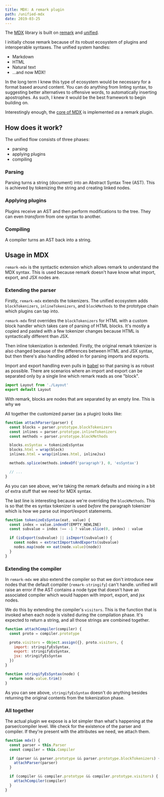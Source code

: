 ```yaml
---
title: MDX: A remark plugin
path: /unified-mdx
date: 2019-03-25
---
```


The [MDX](https://github.com/mdx-js/mdx) library is built on
[remark](https://github.com/remarkjs/remark) and
[unified](https://github.com/unifiedjs/unified).

I initially chose remark because of its robust ecosystem of plugins
and interoperable syntaxes. The unified system handles:

- Markdown
- HTML
- Natural text
- ...and now MDX!

In the long term I knew this type of ecosystem would be necessary
for a format based around content. You can do anything from linting syntax,
to suggesting better alternatives to offensive words, to automatically
inserting apostrophes. As such, I knew it would be the best framework
to begin building on.

Interestingly enough, the [core of MDX](https://github.com/mdx-js/mdx/tree/master/packages/remark-mdx)
is implemented _as_ a remark plugin.

## How does it work?

The unified flow consists of three phases:

- parsing
- applying plugins
- compiling

### Parsing

Parsing turns a string (document) into an Abstract Syntax Tree (AST).
This is achieved by tokenizing the string and creating linked nodes.

### Applying plugins

Plugins receive an AST and then perform modifications to the tree.
They can even _transform_ from one syntax to another.

### Compiling

A compiler turns an AST back into a string.

## Usage in MDX

`remark-mdx` is the syntactic extension which allows remark to understand
the MDX syntax. This is used because remark doesn't have know what import,
export, and JSX nodes are.

### Extending the parser

Firstly, `remark-mdx` extends the tokenizers. The unified ecosystem adds
`blockTokenizers`, `inlineTokenizers`, and `blockMethods` to the prototype
chain which plugins can tap into.

`remark-mdx` first overrides the `blockTokenizers` for HTML with a custom
block handler which takes care of parsing of HTML blocks. It's mostly a copied
and pasted with a few tokenizer changes because HTML is syntactically different
than JSX.

Then inline tokenization is extended. Firstly, the original remark tokenizer
is also changed because of the differences between HTML and JSX syntax, but then
there's also handling added in for parsing imports and exports.

Import and export handling even pulls in [babel](https://babeljs.io) so that
parsing is as robust as possible. There are scenarios where an import and export
can be separated only by a single line which remark reads as one "block".

```js
import Layout from './Layout'
export default Layout
```

With remark, blocks are nodes that are separated by an empty line. This is why
we

All together the customized parser (as a plugin) looks like:

```js
function attachParser(parser) {
  const blocks = parser.prototype.blockTokenizers
  const inlines = parser.prototype.inlineTokenizers
  const methods = parser.prototype.blockMethods

  blocks.esSyntax = tokenizeEsSyntax
  blocks.html = wrap(block)
  inlines.html = wrap(inlines.html, inlineJsx)

  methods.splice(methods.indexOf('paragraph'), 0, 'esSyntax')

  // ...
}
```

As you can see above, we're taking the remark defaults and mixing in a bit
of extra stuff that we need for MDX syntax.

The last line is interesting because we're overriding the `blockMethods`.
This is so that the es syntax tokenizer is used _before_ the paragraph
tokenizer which is how we parse out import/export statements.

```js
function tokenizeEsSyntax(eat, value) {
  const index = value.indexOf(EMPTY_NEWLINE)
  const subvalue = index !== -1 ? value.slice(0, index) : value

  if (isExport(subvalue) || isImport(subvalue)) {
    const nodes = extractImportsAndExports(subvalue)
    nodes.map(node => eat(node.value)(node))
  }
}
```

### Extending the compiler

In `remark-mdx` we also extend the compiler so that we don't introduce
new nodes that the default compiler (`remark-stringify`) can't handle.
unified will raise an error if the AST contains a node type that doesn't
have an associated compiler which would happen with import, export, and
jsx nodes.

We do this by extending the compiler's `visitors`. This is the function
that is invoked when each node is visited during the compilation phase.
It's expected to return a string, and all those strings are combined
together.

```js
function attachCompiler(compiler) {
  const proto = compiler.prototype

  proto.visitors = Object.assign({}, proto.visitors, {
    import: stringifyEsSyntax,
    export: stringifyEsSyntax,
    jsx: stringifyEsSyntax
  })
}

function stringifyEsSyntax(node) {
  return node.value.trim()
}
```

As you can see above, `stringifyEsSyntax` doesn't do anything besides
returning the original contents from the tokenization phase.

### All together

The actual plugin we expose is a lot simpler than what's happening
at the parser/compiler level. We check for the existence of the parser
and compiler. If they're present with the attributes we need, we
attach them.

```js
function mdx() {
  const parser = this.Parser
  const compiler = this.Compiler

  if (parser && parser.prototype && parser.prototype.blockTokenizers) {
    attachParser(parser)
  }

  if (compiler && compiler.prototype && compiler.prototype.visitors) {
    attachCompiler(compiler)
  }
}
```
